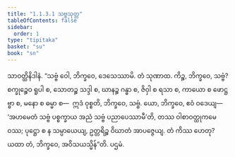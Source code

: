 ```yaml
---
title: "1.1.3.1 သဗ္ဗသုတ္တ"
tableOfContents: false
sidebar:
  order: 1
type: "tipitaka"
basket: "su"
book: "sn"
---
```



<DynamicBreadcrumb />

<Division number="23" book="sn" e="ch" v="18" p="282">

<Paragraph number="63" book="sn">
သာဝတ္ထိနိဒါနံ. “သဗ္ဗံ ဝေါ, ဘိက္ခဝေ, ဒေသေဿာမိ. တံ သုဏာထ. ကိဉ္စ, ဘိက္ခဝေ, သဗ္ဗံ? စက္ခုဉ္စေဝ ရူပါ စ, သောတဉ္စ သဒ္ဒါ စ, ဃာနဉ္စ ဂန္ဓာ စ, ဇိဝှါ စ ရသာ စ, ကာယော စ ဖောဋ္ဌဗ္ဗာ စ, မနော စ ဓမ္မာ စ—  ဣဒံ ဝုစ္စတိ, ဘိက္ခဝေ, သဗ္ဗံ. ယော, ဘိက္ခဝေ, ဧဝံ ဝဒေယျ—  ‘အဟမေတံ သဗ္ဗံ ပစ္စက္ခာယ အညံ သဗ္ဗံ ပညာပေဿာမီ’တိ, တဿ ဝါစာဝတ္ထုကမေဝဿ; ပုဋ္ဌော စ န သမ္ပာယေယျ, ဥတ္တရိဉ္စ ဝိဃာတံ အာပဇ္ဇေယျ. တံ ကိဿ ဟေတု? ယထာ တံ, ဘိက္ခဝေ, အဝိသယသ္မိန်”တိ.

</Paragraph>
</Division>

<Paragraph number="64" type="center" book="sn">
ပဌမံ.
</Paragraph>